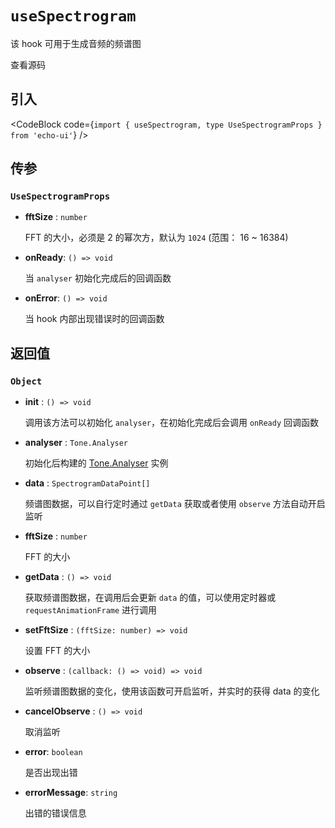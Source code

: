 
# `useSpectrogram`

该 hook 可用于生成音频的频谱图

<Link
  href="https://github.com/codeacme17/echo-ui/blob/main/packages/hooks/useSpectrogram.ts"
  target="_blank"
  size="sm"
  className="flex items-center"
>
  <Github className="w-4 h-4" />
  <span className="ml-2">查看源码</span>
</Link>

## 引入

<CodeBlock code={`import { useSpectrogram, type UseSpectrogramProps } from 'echo-ui'`} />

## 传参

### `UseSpectrogramProps`

- **fftSize** : `number`

  FFT 的大小，必须是 2 的幂次方，默认为 `1024` (范围： 16 ~ 16384)

- **onReady**: `() => void`

  当 `analyser` 初始化完成后的回调函数

- **onError**: `() => void`

  当 hook 内部出现错误时的回调函数

## 返回值

### `Object`

- **init** : `() => void`

  调用该方法可以初始化 `analyser`，在初始化完成后会调用 `onReady` 回调函数

- **analyser** : `Tone.Analyser`

  初始化后构建的 [Tone.Analyser](https://tonejs.github.io/docs/14.7.77/Analyser) 实例

- **data** : `SpectrogramDataPoint[]`

  频谱图数据，可以自行定时通过 `getData` 获取或者使用 `observe` 方法自动开启监听

- **fftSize** : `number`

  FFT 的大小

- **getData** : `() => void`

  获取频谱图数据，在调用后会更新 `data` 的值，可以使用定时器或 `requestAnimationFrame` 进行调用

- **setFftSize** : `(fftSize: number) => void`

  设置 FFT 的大小

- **observe** : `(callback: () => void) => void`

  监听频谱图数据的变化，使用该函数可开启监听，并实时的获得 data 的变化

- **cancelObserve** : `() => void`

  取消监听

- **error**: `boolean`

  是否出现出错

- **errorMessage**: `string`

  出错的错误信息
